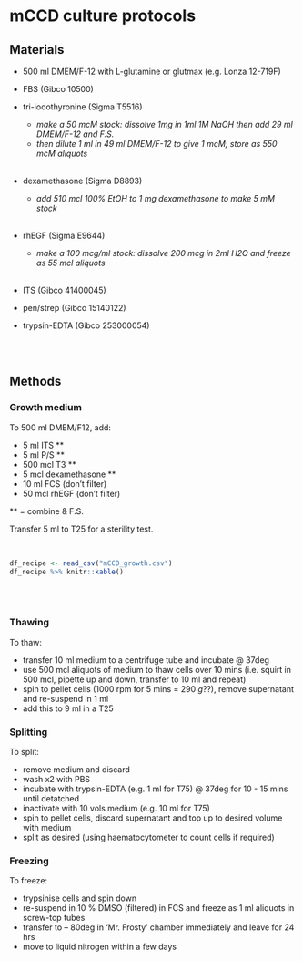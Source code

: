 # mCCD culture protocols


<!--
```r
knitr::opts_chunk$set(echo = TRUE)
library(tidyverse)

```
--> 

## Materials  

- 500 ml DMEM/F-12 with L-glutamine or glutmax (e.g. Lonza 12-719F)  

- FBS (Gibco 10500)  

- tri-iodothyronine (Sigma T5516)  
    - *make a 50 mcM stock: dissolve 1mg in 1ml 1M NaOH then add 29 ml DMEM/F-12 and F.S.*   
    - *then dilute 1 ml in 49 ml DMEM/F-12 to give 1 mcM; store as 550 mcM aliquots*  
<br>

- dexamethasone (Sigma D8893)  
    - *add 510 mcl 100% EtOH to 1 mg dexamethasone to make 5 mM stock*  
<br>
    
- rhEGF (Sigma E9644)  
    - *make a 100 mcg/ml stock: dissolve 200 mcg in 2ml H2O and freeze as 55 mcl aliquots*  
<br>

- ITS (Gibco 41400045)  

- pen/strep (Gibco 15140122)  

- trypsin-EDTA (Gibco 253000054)  

<br>
<br>

## Methods

### Growth medium

To 500 ml DMEM/F12, add:  

- 5 ml ITS \*\*  
- 5 ml P/S \*\*  
- 500 mcl T3 \*\*  
- 5 mcl dexamethasone \*\*  
- 10 ml FCS	(don’t filter)  
- 50 mcl rhEGF (don’t filter)  

\*\* = combine & F.S.

Transfer 5 ml to T25 for a sterility test.  

<br>

```r

df_recipe <- read_csv("mCCD_growth.csv")
df_recipe %>% knitr::kable()

```

<br>
<br>

### Thawing

To thaw:  

- transfer 10 ml medium to a centrifuge tube and incubate @ 37deg    
- use 500 mcl aliquots of medium to thaw cells over 10 mins (i.e. squirt in 500 mcl, pipette up and down, transfer to 10 ml and repeat)  
- spin to pellet cells (1000 rpm for 5 mins = 290 *g*??), remove supernatant and re-suspend in 1 ml    
- add this to 9 ml in a T25    


### Splitting

To split:  

- remove medium and discard  
- wash x2 with PBS    
- incubate with trypsin-EDTA (e.g. 1 ml for T75) @ 37deg for 10 - 15 mins until detatched    
- inactivate with 10 vols medium (e.g. 10 ml for T75)  
- spin to pellet cells, discard supernatant and top up to desired volume with medium  
- split as desired (using haematocytometer to count cells if required)    


### Freezing

To freeze:  

- trypsinise cells and spin down  
- re-suspend in 10 % DMSO (filtered) in FCS and freeze as 1 ml aliquots in screw-top tubes    
- transfer to – 80deg in 'Mr. Frosty' chamber immediately and leave for 24 hrs    
- move to liquid nitrogen within a few days    


